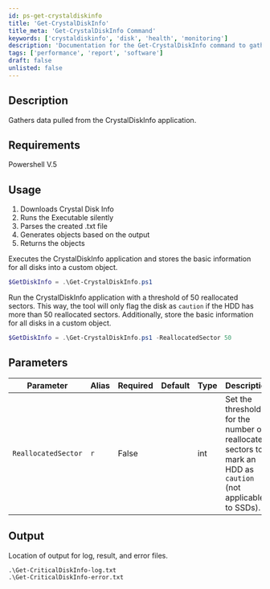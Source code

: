 ```yaml
---
id: ps-get-crystaldiskinfo
title: 'Get-CrystalDiskInfo'
title_meta: 'Get-CrystalDiskInfo Command'
keywords: ['crystaldiskinfo', 'disk', 'health', 'monitoring']
description: 'Documentation for the Get-CrystalDiskInfo command to gather data pulled from the CrystalDiskInfo application.'
tags: ['performance', 'report', 'software']
draft: false
unlisted: false
---
```

## Description
Gathers data pulled from the CrystalDiskInfo application.

## Requirements
Powershell V.5

## Usage
1. Downloads Crystal Disk Info
2. Runs the Executable silently
3. Parses the created .txt file
4. Generates objects based on the output
5. Returns the objects



Executes the CrystalDiskInfo application and stores the basic information for all disks into a custom object.
```powershell
$GetDiskInfo = .\Get-CrystalDiskInfo.ps1
```

Run the CrystalDiskInfo application with a threshold of 50 reallocated sectors. 
This way, the tool will only flag the disk as `caution` if the HDD has more than 50 reallocated sectors. 
Additionally, store the basic information for all disks in a custom object.
```powershell
$GetDiskInfo = .\Get-CrystalDiskInfo.ps1 -ReallocatedSector 50
```

## Parameters
| Parameter                | Alias | Required  | Default   | Type      | Description                                                                                                  |
| -------------------------| ----- | --------- | --------- | --------- | -------------------------------------------------------------------------------------------------------------|
| `ReallocatedSector`      | `r`   | False     |           | int       |Set the threshold for the number of reallocated sectors to mark an HDD as `caution` (not applicable to SSDs). |

## Output
Location of output for log, result, and error files.

    .\Get-CriticalDiskInfo-log.txt
    .\Get-CriticalDiskInfo-error.txt









